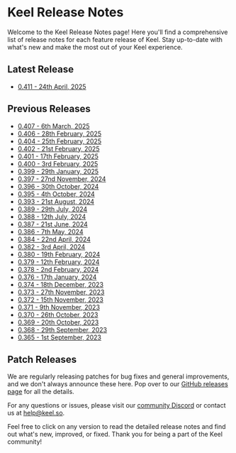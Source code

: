 # Keel Release Notes

Welcome to the Keel Release Notes page! Here you'll find a comprehensive list of release notes for each feature release of Keel. Stay up-to-date with what's new and make the most out of your Keel experience.

## Latest Release

- [0.411 - 24th April, 2025](/release-notes/0.411)

## Previous Releases

- [0.407 - 6th March, 2025](/release-notes/0.407)
- [0.406 - 28th February, 2025](/release-notes/0.406)
- [0.404 - 25th February, 2025](/release-notes/0.404)
- [0.402 - 21st February, 2025](/release-notes/0.402)
- [0.401 - 17th February, 2025](/release-notes/0.401)
- [0.400 - 3rd February, 2025](/release-notes/0.400)
- [0.399 - 29th January, 2025](/release-notes/0.399)
- [0.397 - 27nd November, 2024](/release-notes/0.397)
- [0.396 - 30th October, 2024](/release-notes/0.396)
- [0.395 - 4th October, 2024](/release-notes/0.395)
- [0.393 - 21st August, 2024](/release-notes/0.393)
- [0.389 - 29th July, 2024](/release-notes/0.389)
- [0.388 - 12th July, 2024](/release-notes/0.388)
- [0.387 - 21st June, 2024](/release-notes/0.387)
- [0.386 - 7th May, 2024](/release-notes/0.386)
- [0.384 - 22nd April, 2024](/release-notes/0.384)
- [0.382 - 3rd April, 2024](/release-notes/0.382)
- [0.380 - 19th February, 2024](/release-notes/0.380)
- [0.379 - 12th February, 2024](/release-notes/0.379)
- [0.378 - 2nd February, 2024](/release-notes/0.378)
- [0.376 - 17th January, 2024](/release-notes/0.376)
- [0.374 - 18th December, 2023](/release-notes/0.374)
- [0.373 - 27th November, 2023](/release-notes/0.373)
- [0.372 - 15th November, 2023](/release-notes/0.372)
- [0.371 - 9th November, 2023](/release-notes/0.371)
- [0.370 - 26th October, 2023](/release-notes/0.370)
- [0.369 - 20th October, 2023](/release-notes/0.369)
- [0.368 - 29th September, 2023](/release-notes/0.368)
- [0.365 - 1st September, 2023](/release-notes/0.365)

## Patch Releases

We are regularly releasing patches for bug fixes and general improvements, and we don't always announce these here. Pop over to our [GitHub releases page](https://github.com/teamkeel/keel/releases) for all the details.

For any questions or issues, please visit our [community Discord](https://keel.so/discord) or contact us at help@keel.so.

Feel free to click on any version to read the detailed release notes and find out what's new, improved, or fixed. Thank you for being a part of the Keel community!
